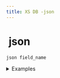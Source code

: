 ```yaml
---
title: XS DB -json
---
```


# <img src="../assets/docuBadge (11).png" alt="" data-size="line"> json <a href="#xs-json" id="xs-json"></a>

`json field_name`

<details>

<summary>Examples</summary>

```javascript
json metadata       // A JSON field for flexible metadata storage
json preferences    // A JSON field for user preferences
json custom_data    // A JSON field for arbitrary data
```

</details>
